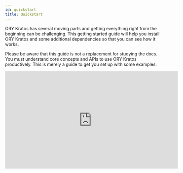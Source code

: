 ```yaml
---
id: quickstart
title: Quickstart
---
```



ORY Kratos has several moving parts and getting everything right from the
beginning can be challenging. This getting started guide will help you install
ORY Kratos and some additional dependencies so that you can see how it works.

Please be aware that this guide is not a replacement for studying the docs. You
must understand core concepts and APIs to use ORY Kratos productively. This is
merely a guide to get you set up with some examples.

<iframe
  width="560"
  height="315"
  src="https://www.youtube.com/embed/5t1Zr_zJc7E"
  frameborder="0"
  allowfullscreen
/>

## Use Case: Application Login and Registration

This section gives you some context on what we want to achieve and what tools we
need for that. You will also learn about the network set up we picked for this
guide.

This quickstart guide operates on the assumption that we are writing a NodeJS
app called **SecureApp**. This app is using nothing fancy - some ExpressJS and a
bit of HTML Templating using Handlebars. We do want to use TypeScript, but only
because it's more readable - not because we're doing anything out of the
ordinary!

You could pick any technology here, of course. This works with Swift, ReactJS,
or Angular (client side) as well as with PHP, Ruby, Python, Java (server side) -
you name it! We picked NodeJS + TypeScript because we believe it is the easiest
to understand, and because JavaScript and NodeJS are universally understood and
easy to install.

We know that SecureApp will need to have some type of dashboard and that it
needs users. Therefore, we need:

- Login
- Logout
- Registration
- Profile management ("update first name", "update avatar", etc.)
- Credentials Management ("add a new recovery email", "change password", etc.)
- Account Recovery ("password reset")
- Two Factor Authentication with Google Authenticator
- "Sign in with Google" and "Sign in with GitHub"

and of course:

- A dashboard that shows "Hello {{ firstName }} {{ lastName }}, your birthday is
  on {{ birthday }}!" which is only visible when the user is signed in.

## Setup

As you might already know, ORY Kratos is API-only; it does not have a UI or HTML
templating engine. We will implement all the user-facing UIs like "dashboard",
"login", and "registration" in our NodeJS SecureApp!

To ensure that no one can access the dashboard without prior authentication
(login), we can use a small piece of code (here ExpressJS) to do that:

```js
// Import the ORY Kratos SDK. SDKs are available for all popular programming
// languages! We will add examples for other programming languages here soon.
import { AdminApi, PublicApi } from '@oryd/kratos-client'

const publicEndpoint = new PublicApi('https://public.ory-kratos')
const adminEndpoint = new AdminApi('https://admin.ory-kratos')

const needsLogin = (req, res, next) => {
  new publicEndpoint.whoami(req)
    .then(({ body }) => {
      req.user = { session: body }
      next()
    })
    .catch(() => {
      res.redirect('/login')
    })
}

// You can use `needsLogin` as a middleware for Express or any other web framework:
//   import express from 'express'
//   const app = express()
//
//   app.get("/dashboard", needsLogin, dashboard)
//
```

:::info

ORY Kratos is not just an API: it uses cookies, HTTP redirects, anti-CSRF tokens
and more so you don't have to.

:::

Because our SecureApp and ORY Kratos need to share cookies, in order for
anti-CSRF tokens and login sessions to work, we will set up a path which
forwards requests to ORY Kratos' Public API so that both SecureApp and ORY
Kratos have the same hostname.

If an HTTP request is made to

```
https://my-secureapp/.ory/kratos/public/self-service/browser/flows/login
```

we forward the request (like a proxy) to

```
https://public.ory-kratos/self-service/browser/flows/login
```

and pipe the response back to the initial HTTP Request:

```js
import express from 'express'
import request from 'request'
const app = express()

const pathPrefix = '/.ory/kratos/public'
app.use(pathPrefix + '/', (req, res) => {
  const url = 'https://public.ory-kratos' + req.url.replace(pathPrefix, '')

  // Uses the `request` library to forward the request to ORY Kratos
  req.pipe(request(url, { followRedirect: false })).pipe(res)
})

// ...
// app.get("/dashboard", needsLogin, dashboard)
// ...
```

ORY Kratos does not ship with an administrative user interface. You must
implement that yourself or choose the ORY Cloud offering (to be announced). In
this quickstart we will use ORY Kratos' CLI to interact with ORY Kratos' APIs.

The quickstart also comes with [MailSlurper](https://mailslurper.com), a mock
SMTP server the demo uses to show how email verification works.

### Clone ORY Kratos and Run it in Docker

To get this example working, you will need Git,
[Docker](https://docs.docker.com/get-docker/), and
[Docker Compose](https://docs.docker.com/compose/install/) installed on your
system. No other dependencies are required. Before you start, make sure that
Docker has enough disk space.

:::tip

This tutorial uses Docker-Compose volumes which have reported to run out of disk
space. Check the remaining disk space using `docker system df`. If the volumes
are above the 85% threshold,
[prune old Docker objects](https://docs.docker.com/config/pruning/) before you
start!

:::

:::tip

If you encounter build errors (e.g. network timeout), make sure that the network
is running correctly and run `make docker` again. If the problem persists, feel
free to [open an issue](https://github.com/ory/kratos/issues/new/choose).

:::

Let's clone ORY Kratos and run `docker-compose`:

```shell script
git clone https://github.com/ory/kratos.git
cd kratos
git checkout v0.4.6-alpha.1

docker pull oryd/kratos:latest-sqlite
docker pull oryd/kratos-selfservice-ui-node:latest
docker-compose -f quickstart.yml -f quickstart-standalone.yml up --build --force-recreate
```

This might take a minute or two. Once the output slows down and logs indicate a
healthy system you're ready to roll! A healthy system will show something along
the lines of (the order of messages might be reversed):

```
kratos_1 | time="2020-01-20T14:52:13Z" level=info msg="Starting the admin httpd on: 0.0.0.0:4434"
kratos_1 | time="2020-01-20T14:52:13Z" level=info msg="Starting the public httpd on: 0.0.0.0:4433"
```

:::note

There are two important factors to get a fully functional system:

- You need to make sure that ports `4455`, `4433`, `4434`, and `4436`&nbsp;
  [are free](https://serverfault.com/questions/309052/check-if-port-is-open-or-closed-on-a-linux-server).
- Make sure to always use `127.0.0.1` as the hostname; never use `localhost`!
  This is important because browsers treat these two as separate domains and
  will therefore have issues with setting and using cookies correctly.

:::

You might notice that no database is being used in this example. ORY Kratos
supports SQLite, PostgreSQL, MySQL, and CockroachDB as database backends. For
the quickstart, we're mounting a persistent volume to store the SQLite database
in.

Future guides will explain how to set up a production system.

### Network Architecture

This demo makes use of several services:

1. [ORY Kratos](https://github.com/ory/kratos)

- Public ("Browser") API (port 4433)
- Admin API (port 4434) - This is only made public so we can test via the CLI.

2. [SecureApp](http://github.com/ory/kratos-selfservice-ui-node)

- Public (port 4455) - an example application written in NodeJS that implements
  the login, registration, logout, dashboard, and other UIs.

3. [MailSlurper](https://github.com/mailslurper)

- Public (port 4436) - a development SMTP server which ORY Kratos will use to
  send emails.

:::note

ORY Kratos' Public ("Browser") and Admin APIs are exactly the same, except the
Public API will make use of extra browser-related security features. All
requests from a web browser should use ORY Kratos' Public API, while everything
else should use the Admin API.

:::

To better understand the application architecture, let's take a look at the
network configuration. This assumes that you have at least some understanding of
how Docker networks work:

<Mermaid
  chart={`
graph TD
subgraph hn[Host Network]
    B[Browser]
    B-->|Can access URLs via 127.0.0.1:4455|OKPHN
    B-->|Can access UI via 127.0.0.1:4436|SMTPUI
    OKPHN([SecureApp exposed at :4455])
    SMTPUI([MailSlurper UI exposed at :4436])
end
subgraph dn["Internal Docker Network (intranet)"]
    OKPHN-.->SA
    SMTPUI-.->SMTP
    SA-->|Proxies URLs /.ory/kratos/public/* to|OK
    SA-->|Talks to and validates login sessions using|OK
    OK-->|Sends mail via|SMTP
    OK[ORY Kratos]
    SA["SecureApp (ORY Kratos SelfService UI Node Example)"]
    SMTP["SMTP Server (MailSlurper)"]
end
`}
/>

In order to avoid common cross-domain issues with cookies, we're proxying
requests to ORY Kratos' Public API so that all requests come from the same
hostname.

## Perform Registration, Login, and Logout

Enough theory, it's time to get this thing going! Let's start by trying to open
the dashboard - **go to
[127.0.0.1:4455/dashboard](http://127.0.0.1:4455/dashboard)**.

You should notice that you're ending up at the login endpoint instead of the
dashboard:

<p>
  <img
    alt="Login screen of your secured app"
    src={useBaseUrl('img/docs/secureapp-login.png')}
  />
</p>

Looking at the network stack, you can see two redirects happening:

<p>
  <img
    alt="Network trace of your secured app"
    src={useBaseUrl('img/docs/secureapp-login-ntrace.png')}
  />
</p>

Here's a play-by-play of what happened:

1. SecureApp used the ORY Kratos JavaScript language client to
   [guard the `/dashboard`](https://github.com/ory/kratos-selfservice-ui-node/blob/v0.4.6-alpha.1/src/index.ts#L111)
   route. The ORY Kratos client checked the cookies from the request and saw you
   were not logged in.
2. The route guard redirected you from `/dashboard` to `/auth/login`. ORY
   Kratos' browser API requires a `request-id` in order to log you in. It looked
   for this ID in the URL as a query parameter but
   [couldn't find it](https://github.com/ory/kratos-selfservice-ui-node/blob/2f097b519644d2663e277398213aaa1103b74cf9/src/routes/auth.ts#L26),
   so it decided to generate one for you.
3. `/auth/login` redirected you to
   `/.ory/kratos/public/self-service/browser/flows/login`, which is one of ORY
   Kratos' APIs used for logging in browser-based applications. This route is
   just forwarded from SecureApp to ORY Kratos.
4. ORY Kratos performed some security checks, prepared form data, created a
   `csrf_token`, and redirected the browser to
   `/auth/login?request=<request-id>`.
5. SecureApp handled the `/auth/login` route, found the `request-id` in the URL
   query parameter, and used it to make an HTTP request to
   `http://kratos:4434/self-service/browser/flows/requests/login?request=<request-id>`.
   Notice the URI is `kratos:4434` because SecureApp is making a server-side
   HTTP request via Docker's private network to ORY Kratos' Admin API.
6. ORY Kratos responded with data which SecureApp used to render the HTML login
   form.

:::note

Your rendered login form should be a standard HTML `<form>`. AJAX requests will
not work!

:::

Because we exposed ORY Kratos' Admin API on port `4434` of our host, we can use
`curl` to see what ORY Kratos responds with. Try visiting
`http://127.0.0.1:4455/auth/login`, copying the generated `request-id`, and
making the request yourself:

```shell script
$ curl "http://127.0.0.1:4434/self-service/browser/flows/requests/login?request=<request-id>" | jq
{
  "id": "4392b0ef-647a-4cf8-8045-57917b98e406",
  "expires_at": "2020-05-15T21:23:41.3220299Z",
  "issued_at": "2020-05-15T21:13:41.3220454Z",
  "request_url": "http://kratos:4433/self-service/browser/flows/login",
  "methods": {
    "oidc": {
      "method": "oidc",
      "config": {
        "action": "http://127.0.0.1:4455/.ory/kratos/public/self-service/browser/flows/registration/strategies/oidc/auth/4392b0ef-647a-4cf8-8045-57917b98e406",
        "method": "POST",
        "fields": [
          {
            "name": "csrf_token",
            "type": "hidden",
            "required": true,
            "value": "L3SmxtBF71wd6QLOqIdHbhg9OTLRrxyXm1LVWRfPlUAdxwNKwpy9wPe/pKtJqnpqnAB8ZfZp5yJypVTk+7wRuA=="
          }
        ]
      }
    },
    "password": {
      "method": "password",
      "config": {
        "action": "http://127.0.0.1:4455/.ory/kratos/public/self-service/browser/flows/login/strategies/password?request=4392b0ef-647a-4cf8-8045-57917b98e406",
        "method": "POST",
        "fields": [
          {
            "name": "identifier",
            "type": "text",
            "required": true,
            "value": ""
          },
          {
            "name": "password",
            "type": "password",
            "required": true
          },
          {
            "name": "csrf_token",
            "type": "hidden",
            "required": true,
            "value": "L3SmxtBF71wd6QLOqIdHbhg9OTLRrxyXm1LVWRfPlUAdxwNKwpy9wPe/pKtJqnpqnAB8ZfZp5yJypVTk+7wRuA=="
          }
        ]
      }
    }
  },
  "forced": false
}
```

This flow also works with Single Page Apps (SPA) and frameworks like Angular or
ReactJS. For more details about the specific flows (login, registration, logout,
etc.), head over to the [concept](concepts/index.md) chapter.

Let's move on to the next flow - registration! Click on "Register new account",
which initiates a flow similar to the one we just used:

<p>
  <img
    alt="Registration screen of your secured app"
    src={useBaseUrl('img/docs/secureapp-registration.png')}
  />
</p>

The network trace should look familiar by now:

<p>
  <img
    alt="Registration with network trace screen of your secured app"
    src={useBaseUrl('img/docs/secureapp-registration-ntrace.png')}
  />
</p>

If we try to sign up using a password like `123456`, Krato's password policy
will complain:

<p>
  <img
    alt="Registration with network trace screen of your secured app"
    src={useBaseUrl('img/docs/secureapp-registration-pwpolicy.png')}
  />
</p>

The error message is coming directly from ORY Kratos' Admin API:

```shell script
$ curl "http://127.0.0.1:4434/self-service/browser/flows/requests/registration?request=<request-id>" | jq
{
  "id": "53e4b68a-5f85-4e41-997f-d8d1f4113f0d",
  "expires_at": "2020-05-15T21:48:38.5044374Z",
  "issued_at": "2020-05-15T21:38:38.5044557Z",
  "request_url": "http://kratos:4433/self-service/browser/flows/registration",
  "methods": {
    "oidc": {
      "method": "oidc",
      "config": {
        "action": "http://127.0.0.1:4455/.ory/kratos/public/self-service/browser/flows/registration/strategies/oidc/auth/53e4b68a-5f85-4e41-997f-d8d1f4113f0d",
        "method": "POST",
        "fields": [
          {
            "name": "csrf_token",
            "type": "hidden",
            "required": true,
            "value": "tZUvp+2dSThQr0uklkfgWPRtPiYEyZQlBItc2RcIYdSHJoor/0QbpLr57cF3at1ccFB7cSMPb5DtfN1k+3vlLA=="
          }
        ]
      }
    },
    "password": {
      "method": "password",
      "config": {
        "action": "http://127.0.0.1:4455/.ory/kratos/public/self-service/browser/flows/registration/strategies/password?request=53e4b68a-5f85-4e41-997f-d8d1f4113f0d",
        "method": "POST",
        "fields": [
          {
            "name": "csrf_token",
            "type": "hidden",
            "required": true,
            "value": "M0/Koo7AEdU6O/FqfFP5uPxTCSTeiCvI1Wms37ZKsyIB/G8unBlDSdBtVw+dfsS8eG5Mc/lO0H08ni1iWjk32g=="
          },
          {
            "name": "password",
            "type": "password",
            "required": true,
            "errors": [
              {
                "message": "the password does not fulfill the password policy because: the password has been found in at least 23547453 data breaches and must no longer be used."
              }
            ]
          },
          {
            "name": "traits.email",
            "type": "text",
            "required": false,
            "value": "hello@ory.sh"
          }
        ]
      }
    }
  }
}
```

Setting a password that doesn't violate these policies, we will be immediately
redirected to the dashboard:

<p>
  <img
    alt="SecureApp Dashboard"
    src={useBaseUrl('img/docs/secureapp-dashboard.png')}
  />
</p>

By clicking the "logout" icon in the top right, you will be redirected to the
login screen again where you will be able to use your credentials to log back in
again. Exciting!

### Understanding How Login and Registration Works

Head over to the [Self-Service Flows Chapter](self-service/flows/index.md) for
an in-depth explanation of how each individual flow works.

### Email Verification

As you've signed up, an email was sent to the email address you used. Because
the quickstart uses a fake SMTP server, the email did not arrive in your inbox.
You can retrieve the email however by opening the MailSlurper UI at
[127.0.0.1:4436](http://127.0.0.1:4436).

You should see something like this:

<p>
  <img
    alt="User Email Verification"
    src={useBaseUrl('img/docs/mailslurper-quickstart.png')}
  />
</p>

If not, hard refresh the tab or click on the home icon in the menu bar.

Next, click the verification link. You will end up at the dashboard, with a
verified email address (check the `verified` and `verified_at` field in the JSON
response):

<p>
  <img
    alt="SecureApp Dashboard"
    src={useBaseUrl('img/docs/secureapp-verified-dashboard.png')}
  />
</p>

To re-request the verification email, fill out the form at
[127.0.0.1:4455/verify](http://127.0.0.1:4455/verify).

To learn more about verification recovery, head over to the
[Email and Phone Verification and Account Activation Documentation](self-service/flows/verify-email-account-activation.mdx).

### Account Recovery

The quickstart has account recovery enabled. To recover an account, log out and
click on "Recover account":

<p>
  <img
    alt="Click on 'recover account'"
    src={useBaseUrl('img/docs/quickstart-recover-i.png')}
  />
</p>

The next screen shows a HTML form where you enter your email address:

<p>
  <img
    alt="Enter your email address"
    src={useBaseUrl('img/docs/quickstart-recover-ii.png')}
  />
</p>

Hit "submit" and check the emails for the account recovery message:

<p>
  <img
    alt="Check your email for the password reset email"
    src={useBaseUrl('img/docs/quickstart-recover-iii.png')}
  />
</p>

Click the link, and change your password:

<p>
  <img
    alt="Change your password"
    src={useBaseUrl('img/docs/quickstart-recover-iv.png')}
  />
</p>

You are now able to sign in with the new password. To learn more about account
recovery, head over to the
[Account Recovery Documentation](self-service/flows/account-recovery.mdx).

#### Configuration

You can find all configuration files used for this quickstart guide in
[`./contrib/quickstart/kratos`](https://github.com/ory/kratos/tree/v0.4.6-alpha.1/contrib/quickstart/kratos/email-password)
,
[`./quickstart.yml`](https://github.com/ory/kratos/blob/v0.4.6-alpha.1/quickstart.yml),
and
[`./quickstart-standalone.yml`](https://github.com/ory/kratos/blob/v0.4.6-alpha.1/quickstart-standalone.yml).
To understand what each of those configuration files does, consult the other
chapters of this documentation.

:::note

To get a minimal version of ORY Kratos running, you need to set configuration
values for
[`identity.default_schema_url`](https://github.com/ory/kratos/blob/v0.4.6-alpha.1/contrib/quickstart/kratos/email-password/.kratos.yml#L67)
and
[`DSN`](https://github.com/ory/kratos/blob/v0.4.6-alpha.1/quickstart.yml#L42).
You should also configure
[`selfservice.flows.*.ui_url`](https://github.com/ory/kratos/blob/v0.4.6-alpha.1/contrib/quickstart/kratos/email-password/.kratos.yml#L40)
or else Kratos will use fallback URLs.

:::

In the future, this guide will support more use cases such as:

- GitHub to login and registration

## Cleaning Up Docker

To clean everything up, you need to bring down the Docker Compose environment
and remove all mounted volumes.

```shell script
docker-compose -f quickstart.yml down -v
docker-compose -f quickstart.yml rm -fsv
```

## Next Steps

Here is some information if you want to modify the quickstart to test ORY Kratos in with different settings.

__Using different databases__

If you want to run the quickstart with PostgreSQL, run the following docker-compose:
`docker-compose -f quickstart.yml -f quickstart-standalone.yml -f quickstart-postgres.yml up --build --force-recreate`

If you want to run the quickstart with CockroachDB, run the following docker-compose:
`docker-compose -f quickstart.yml -f quickstart-standalone.yml -f quickstart-crdb.yml up --build --force-recreate`

If you want to run the quickstart with MySQL, run the following docker-compose:
`docker-compose -f quickstart.yml -f quickstart-standalone.yml -f quickstart-mysql.yml up --build --force-recreate`

__Changing ports__

If you want to change ports for the SelfService-UI, you need to change them in `quickstart.yml` as well as in the `contrib/quickstart/kratos/email-password/.kratos.yml` accordingly. 

Note that you also need to change the ports for flows (error, settings, recovery, verification, logout, login, registration).

The same procedure applies if you want to change ports for the Public UI/Admin UI or the Mailslurper.

__Hooks__

If you want to change the redirects happening after registration,login or a settings change, take a look at this document: [Hooks](https://www.ory.sh/kratos/docs/self-service/hooks/index/).

If you delete the `session` hook from `kratos.yml`, the user will _not_ be immediately signed in after registration. 

__OIDC__ 

If you want to test ORY Kratos integration with different OIDC providers, you will find more information in this document: [OIDC](https://www.ory.sh/kratos/docs/guides/sign-in-with-github-google-facebook-linkedin)
